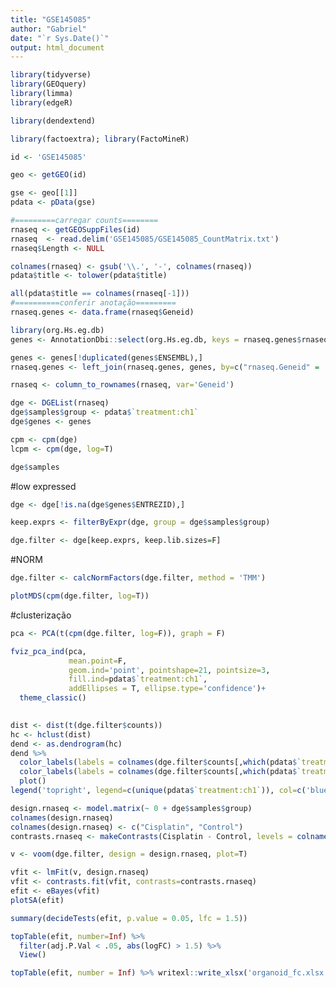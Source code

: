 ```yaml
---
title: "GSE145085"
author: "Gabriel"
date: "`r Sys.Date()`"
output: html_document
---
```


```r
library(tidyverse)
library(GEOquery)
library(limma)
library(edgeR)

library(dendextend)

library(factoextra); library(FactoMineR)
```

```r
id <- 'GSE145085'

geo <- getGEO(id)

gse <- geo[[1]]
pdata <- pData(gse)

#=========carregar counts========
rnaseq <- getGEOSuppFiles(id)
rnaseq  <- read.delim('GSE145085/GSE145085_CountMatrix.txt')
rnaseq$Length <- NULL

colnames(rnaseq) <- gsub('\\.', '-', colnames(rnaseq))
pdata$title <- tolower(pdata$title)

all(pdata$title == colnames(rnaseq[-1]))
#==========conferir anotação=========
rnaseq.genes <- data.frame(rnaseq$Geneid)

library(org.Hs.eg.db)
genes <- AnnotationDbi::select(org.Hs.eg.db, keys = rnaseq.genes$rnaseq.Geneid , keytype = 'ENSEMBL', columns = c("ENTREZID", "SYMBOL"))

genes <- genes[!duplicated(genes$ENSEMBL),]
rnaseq.genes <- left_join(rnaseq.genes, genes, by=c("rnaseq.Geneid" = 'ENSEMBL'))

rnaseq <- column_to_rownames(rnaseq, var='Geneid')
```

```r
dge <- DGEList(rnaseq)
dge$samples$group <- pdata$`treatment:ch1`
dge$genes <- genes

cpm <- cpm(dge)
lcpm <- cpm(dge, log=T)

dge$samples

```
#low expressed
```r
dge <- dge[!is.na(dge$genes$ENTREZID),]

keep.exprs <- filterByExpr(dge, group = dge$samples$group)

dge.filter <- dge[keep.exprs, keep.lib.sizes=F]
```

#NORM
```r
dge.filter <- calcNormFactors(dge.filter, method = 'TMM')

plotMDS(cpm(dge.filter, log=T))

```

#clusterização
```r
pca <- PCA(t(cpm(dge.filter, log=F)), graph = F)

fviz_pca_ind(pca,
             mean.point=F, 
             geom.ind='point', pointshape=21, pointsize=3,
             fill.ind=pdata$`treatment:ch1`,
             addEllipses = T, ellipse.type='confidence')+
  theme_classic()
  

dist <- dist(t(dge.filter$counts)) 
hc <- hclust(dist) 
dend <- as.dendrogram(hc) 
dend %>% 
  color_labels(labels = colnames(dge.filter$counts[,which(pdata$`treatment:ch1` == unique(pdata$`treatment:ch1`)[1])]), col='blue') %>% 
  color_labels(labels = colnames(dge.filter$counts[,which(pdata$`treatment:ch1` == unique(pdata$`treatment:ch1`)[2])]), col='red') %>%
  plot() 
legend('topright', legend=c(unique(pdata$`treatment:ch1`)), col=c('blue', 'darkred', 'orange2'), pch=c(20,20,20))
```

```r
design.rnaseq <- model.matrix(~ 0 + dge$samples$group)
colnames(design.rnaseq)
colnames(design.rnaseq) <- c("Cisplatin", "Control")
contrasts.rnaseq <- makeContrasts(Cisplatin - Control, levels = colnames(design.rnaseq))

v <- voom(dge.filter, design = design.rnaseq, plot=T)

vfit <- lmFit(v, design.rnaseq)
vfit <- contrasts.fit(vfit, contrasts=contrasts.rnaseq)
efit <- eBayes(vfit)
plotSA(efit)

summary(decideTests(efit, p.value = 0.05, lfc = 1.5))

topTable(efit, number=Inf) %>% 
  filter(adj.P.Val < .05, abs(logFC) > 1.5) %>% 
  View()

topTable(efit, number = Inf) %>% writexl::write_xlsx('organoid_fc.xlsx')
```

